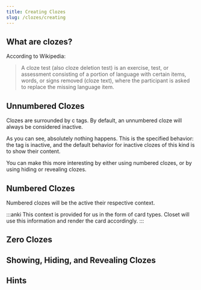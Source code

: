 ```yaml
---
title: Creating Clozes
slug: /clozes/creating
---
```



## What are clozes?

According to Wikipedia:

> A cloze test (also cloze deletion test) is an exercise, test, or assessment consisting of a portion of language with certain items, words, or signs removed (cloze text), where the participant is asked to replace the missing language item.

## Unnumbered Clozes

Clozes are surrounded by c tags.
By default, an unnumbered cloze will always be considered inactive.

<Example name="clozesNothingHappens" />

As you can see, absolutely nothing happens.
This is the specified behavior: the tag is inactive, and the default behavior for inactive clozes of this kind is to show their content.

You can make this more interesting by either using numbered clozes, or by using hiding or revealing clozes.

## Numbered Clozes

Numbered clozes will be the active their respective context.

:::anki
This context is provided for us in the form of card types.
Closet will use this information and render the card accordingly.
:::

## Zero Clozes

## Showing, Hiding, and Revealing Clozes

## Hints
